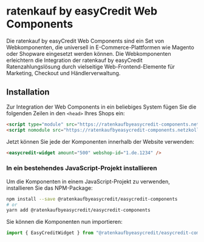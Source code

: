 

<Meta title="Getting Started/Installation" />

<h1>ratenkauf by easyCredit Web Components</h1>

<p>Die ratenkauf by easyCredit Web Components sind ein Set von Webkomponenten, die universell in E-Commerce-Plattformen wie Magento oder Shopware eingesetzt werden können. Die Webkomponenten erleichtern die Integration der ratenkauf by easyCredit Ratenzahlungslösung durch vielseitige Web-Frontend-Elemente für Marketing, Checkout und Händlerverwaltung.</p>

<h2>Installation</h2>

Zur Integration der Web Components in ein beliebiges System fügen Sie die folgenden Zeilen in den `<head>` Ihres Shops ein:

```html
<script type="module" src="https://ratenkaufbyeasycredit-components.netzkollektiv.com/easycredit-components/easycredit-components.esm.js"></script>
<script nomodule src="https://ratenkaufbyeasycredit-components.netzkollektiv.com/easycredit-components/easycredit-components.esm.js"></script>
```
Jetzt können Sie jede der Komponenten innerhalb der Website verwenden:

```html
<easycredit-widget amount="500" webshop-id="1.de.1234" />
```

<h3>In ein bestehendes JavaScript-Projekt installieren</h3>

<p>Um die Komponenten in einem JavaScript-Projekt zu verwenden, installieren Sie das NPM-Package:</p>

```bash
npm install --save @ratenkaufbyeasycredit/easycredit-components
# or
yarn add @ratenkaufbyeasycredit/easycredit-components
```

Sie können die Komponenten nun importieren:

```js
import { EasyCreditWidget } from "@ratenkaufbyeasycredit/easycredit-components";
```
